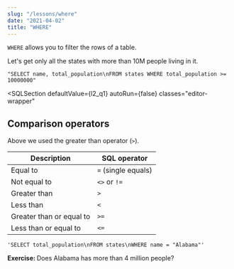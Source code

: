 ```yaml
---
slug: "/lessons/where"
date: "2021-04-02"
title: "WHERE"
---
```



`WHERE` allows you to filter the rows of a table.

Let's get only all the states with more than 10M people living in it.

    "SELECT name, total_population\nFROM states WHERE total_population >= 10000000"

<SQLSection
    defaultValue={l2_q1}
    autoRun={false}
    classes="editor-wrapper"
></SQLSection>

## Comparison operators

Above we used the greater than operator (`>`).

| Description              | SQL operator        |
| ------------------------ | ------------------- |
| Equal to                 | `=` (single equals) |
| Not equal to             | `<>` or `!=`        |
| Greater than             | `>`                 |
| Less than                | `<`                 |
| Greater than or equal to | `>=`                |
| Less than or equal to    | `<=`                |

    'SELECT total_population\nFROM states\nWHERE name = "Alabama"'

<ExerciseNote>
    <p>
        <b>Exercise: </b> Does Alabama has more than 4 million people?
    </p>
    <SQLSection solution={l2_q2}></SQLSection>
</ExerciseNote>
